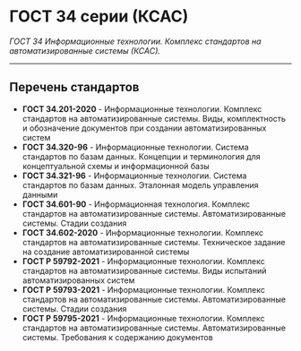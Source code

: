 # ГОСТ 34 серии (КСАС)

*ГОСТ 34 Информационные технологии. Комплекс стандартов на автоматизированные системы (КСАС).*

---

## Перечень стандартов

* **ГОСТ 34.201-2020** - Информационные технологии. Комплекс стандартов на автоматизированные системы. Виды, комплектность и обозначение документов при создании автоматизированных систем
* **ГОСТ 34.320-96** - Информационные технологии. Система стандартов по базам данных. Концепции и терминология для концептуальной схемы и информационной базы
* **ГОСТ 34.321-96** - Информационные технологии. Система стандартов по базам данных. Эталонная модель управления данными
* **ГОСТ 34.601-90** - Информационная технология. Комплекс стандартов на автоматизированные системы. Автоматизированные системы. Стадии создания
* **ГОСТ 34.602-2020** - Информационные технологии. Комплекс стандартов на автоматизированные системы. Техническое задание на создание автоматизированной системы
* **ГОСТ Р 59792-2021** - Информационные технологии. Комплекс стандартов на автоматизированные системы. Виды испытаний автоматизированных систем
* **ГОСТ Р 59793-2021** - Информационные технологии. Комплекс стандартов на автоматизированные системы. Автоматизированные системы. Стадии создания
* **ГОСТ Р 59795-2021** - Информационные технологии. Комплекс стандартов на автоматизированные системы. Автоматизированные системы. Требования к содержанию документов
